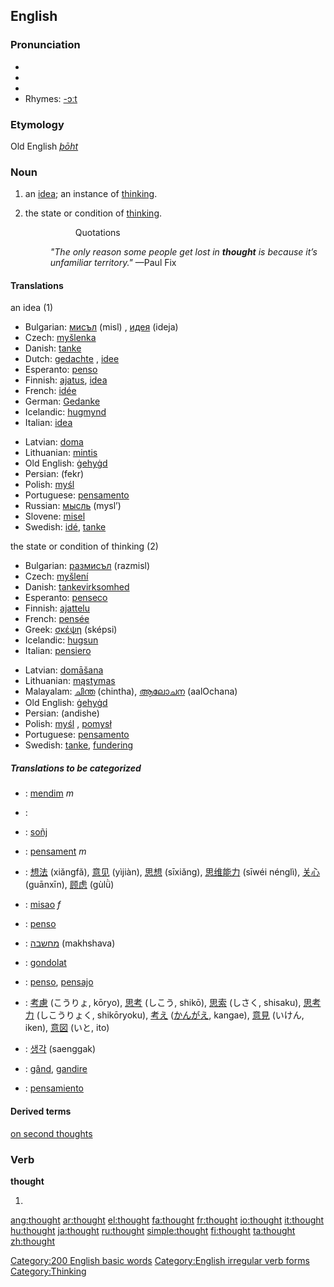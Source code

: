 ==English==

[[Category:200 English basic words]]
{{rank|take|last|here|138|thought|found|people|still}}

===Pronunciation===
*{{SAMPA|/TO:t/}}
*{{IPA|/θɔːt/}}
*{{audio|en-us-thought.ogg|Audio (US)}}
*Rhymes: [[Rhymes:English:-ɔːt|-ɔːt]]

===Etymology===
Old English ''[[þōht]]''

===Noun===
{{en-noun}}

# an [[idea]]; an instance of [[think]]ing.
# {{uncountable}} the state or condition of [[think]]ing.
#::Quotations
#:''"The only reason some people get lost in '''thought''' is because it’s unfamiliar territory."'' —Paul Fix

====Translations====
;an idea (1)
{{top}}
*Bulgarian: [[мисъл]] (misl) {{f}}, [[идея]] (ideja) {{f}}
*Czech: [[myšlenka]] {{f}}
*Danish: [[tanke]]
*Dutch: [[gedachte]] {{f}}, [[idee]] {{n}}
*Esperanto: [[penso]]
*Finnish: [[ajatus]], [[idea]]
*French: [[idée]] {{f}}
*German: [[Gedanke]] {{m}}
*Icelandic: [[hugmynd]] {{f}}
*Italian: [[idea#Italian|idea]] {{f}}
{{mid}}
*Latvian: [[doma]] {{f}}
*Lithuanian: [[mintis]] {{f}}
*Old English: [[gehygd|ġehyġd]] {{n}}
*Persian: {{FAchar|[[فکر]]}} (fekr)
*Polish: [[myśl]] {{f}}
*Portuguese: [[pensamento]] {{m}}
*Russian: [[мысль]] (mysl’) {{f}}
*Slovene: [[misel]] {{f}}
*Swedish: [[idé]], [[tanke]]
{{bottom}}

;the state or condition of thinking (2)
{{top}}
*Bulgarian: [[размисъл]] (razmisl) {{m}}
*Czech: [[myšlení]] {{n}}
*Danish: [[tankevirksomhed]]
*Esperanto: [[penseco]]
*Finnish: [[ajattelu]]
*French: [[pensée]] {{f}}
*Greek: [[σκέψη]] (sképsi) {{f}}
*Icelandic: [[hugsun]] {{f}}
*Italian: [[pensiero]] {{m}}
{{mid}}
*Latvian: [[domāšana]] {{f}}
*Lithuanian: [[mąstymas]] {{m}}
*Malayalam: [[ചിന്ത]] (chintha), [[ആലോചന]] (aalOchana)
*Old English: [[gehygd|ġehyġd]] {{n}}
*Persian: {{FAchar|[[اندیشه]]}} (andishe)
*Polish: [[myśl]] {{f}}, [[pomysł]] {{m}}
*Portuguese: [[pensamento]] {{m}}
*Swedish: [[tanke]], [[fundering]]
{{bottom}}

=====Translations to be categorized=====
{{checktrans}}
{{top}}
*{{ttbc|Albanian}}: [[mendim]] ''m''
*{{ttbc|Arabic}}: {{ARchar|[[فكرة]]}} {{Unicode|(fíkra)}} {{f}}
*{{ttbc|Breton}}: [[soñj]] {{m}}
*{{ttbc|Catalan}}: [[pensament]] ''m''
*{{ttbc|Chinese}}: [[想法]] (xiǎngfǎ), [[意见]] (yìjiàn), [[思想]] (sīxiǎng), [[思维能力]] (sīwéi nénglì), [[关心]] (guānxīn), [[顾虑]] (gùlǜ)
*{{ttbc|Croatian}}: [[misao]] ''f''
*{{ttbc|Esperanto}}: [[penso]]
*{{ttbc|Hebrew}}: [[מחשבה]] (makhshava) {{f}}
*{{ttbc|Hungarian}}: [[gondolat]]
{{mid}}
*{{ttbc|Ido}}: [[penso]], [[pensajo]]
*{{ttbc|Japanese}}: [[考慮]] (こうりょ, kōryo), [[思考]] (しこう, shikō), [[思索]] (しさく, shisaku), [[思考力]] (しこうりょく, shikōryoku), [[考え]] ([[かんがえ]], kangae), [[意見]] (いけん, iken), [[意図]] (いと, ito)
*{{ttbc|Korean}}: [[생각]] (saenggak)
*{{ttbc|Romanian}}: [[gând]], [[gandire]]
*{{ttbc|Spanish}}: [[pensamiento]] {{m}}
{{bottom}}

====Derived terms====
[[on second thoughts]]

===Verb===
[[Category:English irregular verb forms]]
'''thought'''

# {{past of|[[think]]}}

[[Category:Thinking]]

[[ang:thought]]
[[ar:thought]]
[[el:thought]]
[[fa:thought]]
[[fr:thought]]
[[io:thought]]
[[it:thought]]
[[hu:thought]]
[[ja:thought]]
[[ru:thought]]
[[simple:thought]]
[[fi:thought]]
[[ta:thought]]
[[zh:thought]]